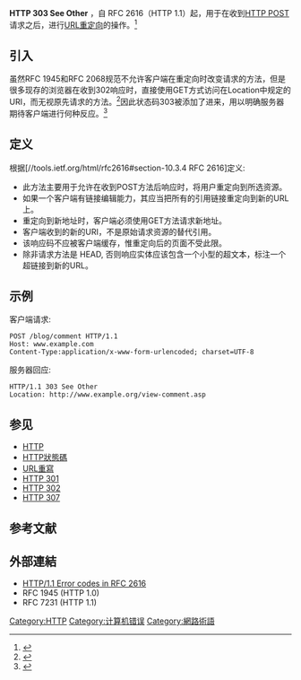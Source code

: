 {{NoteTA|G1=IT}}
{{HTTP}}
'''HTTP 303 See Other''' ，自 RFC 2616（HTTP 1.1）起，用于在收到[[HTTP_POST|HTTP POST]]请求之后，进行[[URL重定向|URL重定向]]的操作。<ref>{{cite web|url=http://www.w3.org/Protocols/rfc2616/rfc2616-sec10.html|title=W3C: 10 Status Code Definitions|accessdate=2016-01-21|archive-date=2010-03-16|archive-url=https://web.archive.org/web/20100316011642/http://www.w3.org/Protocols/rfc2616/rfc2616-sec10.html|dead-url=no}}</ref>

== 引入==
虽然<nowiki/>RFC 1945<nowiki/>和<nowiki/>RFC 2068<nowiki/>规范不允许客户端在重定向时改变请求的方法，但是很多现存的浏览器在收到302响应时，直接使用GET方式访问在Location中规定的URI，而无视原先请求的方法。<ref name="ruby-on-rails-ActionController-Redirecting-redirect_to">{{cite web|url = http://api.rubyonrails.org/classes/ActionController/Redirecting.html#method-i-redirect_to|title = Reference of method redirect_to in Ruby Web Framework "Ruby on Rails". It states: The redirection happens as a "302 Moved" header unless otherwise specified.|accessdate = June 30, 2012|archive-date = 2012-07-05|archive-url = https://web.archive.org/web/20120705235048/http://api.rubyonrails.org/classes/ActionController/Redirecting.html#method-i-redirect_to|dead-url = yes}}</ref>因此状态码303被添加了进来，用以明确服务器期待客户端进行何种反应。<ref name="RFC7230-10">{{cite web|url = http://tools.ietf.org/html/rfc7231#section-6.4|title = Hypertext Transfer Protocol (HTTP/1.1): Semantics and Content, Section 6.4|publisher = [[IETF|IETF]]|accessdate = June 12, 2014|archive-date = 2017-05-25|archive-url = https://web.archive.org/web/20170525004653/https://tools.ietf.org/html/rfc7231#section-6.4|dead-url = no}}</ref>

== 定义==
根据[//tools.ietf.org/html/rfc2616#section-10.3.4 RFC 2616]定义:
* 此方法主要用于允许在收到POST方法后响应时，将用户重定向到所选资源。
* 如果一个客户端有链接编辑能力，其应当把所有的引用链接重定向到新的URL上。
* 重定向到新地址时，客户端必须使用GET方法请求新地址。
* 客户端收到的新的URI，不是原始请求资源的替代引用。
* 该响应码不应被客户端缓存，惟重定向后的页面不受此限。
* 除非请求方法是 HEAD, 否则响应实体应该包含一个小型的超文本，标注一个超链接到新的URL。

== 示例 ==
客户端请求:
<syntaxhighlight lang="http">
POST /blog/comment HTTP/1.1
Host: www.example.com
Content-Type:application/x-www-form-urlencoded; charset=UTF-8
</syntaxhighlight>
服务器回应:
<syntaxhighlight lang="http">
HTTP/1.1 303 See Other
Location: http://www.example.org/view-comment.asp
</syntaxhighlight>

==参见==
* [[HTTP|HTTP]]
* [[HTTP狀態碼|HTTP狀態碼]]
* [[URL重寫|URL重寫]]
* [[HTTP_301|HTTP 301]]
* [[HTTP_302|HTTP 302]]
* [[HTTP_307|HTTP 307]]

==参考文献==
<references />

== 外部連結 ==
* [http://www.w3.org/Protocols/rfc2616/rfc2616-sec10.html HTTP/1.1 Error codes in RFC 2616]{{Wayback|url=http://www.w3.org/Protocols/rfc2616/rfc2616-sec10.html |date=20100316011642 }} {{en icon}}
* RFC 1945 (HTTP 1.0)
* RFC 7231 (HTTP 1.1)

[[Category:HTTP|Category:HTTP]]
[[Category:计算机错误|Category:计算机错误]]
[[Category:網路術語|Category:網路術語]]